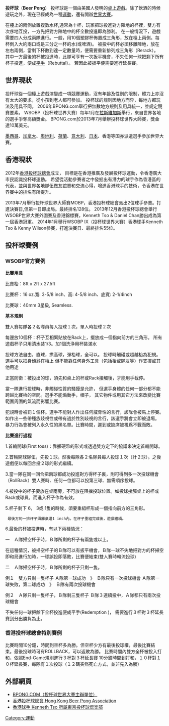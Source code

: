 {{dead end|time=2016-12-28T00:54:30+00:00}}
{{copyedit|time=2013-06-13T06:04:40+00:00}}
'''投杯球'''（'''Beer Pong'''）
投杯球是一個由美國人發明的[[桌上遊戲|桌上遊戲]]。除了飲酒的時候遊玩之外，現在已經成為一種[[運動|運動]]，還有開辦[[世界大賽|世界大賽]]。

在檯上的兩側放置複數水杯,通常為十杯，玩家把球投進對方陣地的杯裡，雙方有次序地互投，一方先把對方陣地中的杯全數投進即為勝利。
在一般情況下，遊戲需要四人分成兩隊進行。一般，用10個塑膠杯佈置成三角形，放在檯上兩側。每杯倒入大約兩口或是三分之一杯的水(或啤酒)。
被投中的杯必須移離陣地，放在左右兩側，當剩下杯數到達一定數量時，便需要重新排列成三角形（Rerack）。
其中一方最後的杯被投進時，此隊可享有一次扳平機會，不失任何一球把剩下所有杯子投進，便成[[平手|平手]]（Rebuttal）。
若因此被扳平便需要進行延長賽。

==世界現狀==
 
投杯球從一個檯上遊戲演變成一項競賽運動，沒有年齡及性別的限制，體力上亦沒有太大的要求，從小孩到老人都可參加。
投杯球的规则因地方而异，每地方都玩法及用具不同。
2006年BPONG.com舉行{{tsl|en|World Series of Beer Pong|WSOBP（投杯球世界大賽）}}把無數地方規則及用具統一，並规定競賽要素。
WSOBP（投杯球世界大賽）每年1月在[[拉斯維加斯|拉斯維加斯]]舉行，來自世界各地的選手爭奪高額獎金。
BPONG.com於2013年7月舉辦投杯球世界大師賽，獎金達10萬美元。
 
[[墨西哥|墨西哥]]、[[加拿大|加拿大]]、[[奧地利|奧地利]]、[[荷蘭|荷蘭]]、[[意大利|意大利]]、[[日本|日本]]、香港等国亦派遣選手參加世界大賽。

==香港現狀==
2012年[[香港投杯球總會|香港投杯球總會]]成立，
目標是在香港推廣及發展投杯球運動，令香港廣大市民認識投杯球運動。
希望從活動參賽者之中發掘出有潛力的球手作為香港區的代表，並與世界各地隊伍做友誼賽和交流心得，增進香港球手的技術，令香港在世界賽中的排名有所提升。

2013年7月舉行投杯球世界大師賽MOBP，香港投杯球總會派出2位球手參賽。打進決賽日,但第一日即出局。最終排名128位。
2013年12月香港投杯球總會舉行WSOBP世界大賽外圍賽及香港錦標賽，Kenneth Tso & Daniel Chan勝出成為第一屆香港冠軍。
2014年1月舉行WSOBP IX（投杯球世界大賽）香港球手Kenneth Tso & Kenny Wilson參賽，打進決賽日、最終排名55位。

==投杯球賽例==

===WSOBP官方賽例===

'''比賽用具'''

比賽枱：8ft x 2ft x 27.5ft

比賽杯：16 oz.寬: 3-5/8 inch、高: 4-5/8 inch、底寬: 2-1/4inch

比賽球：40mm 3星級, Seamless.

'''基本規則'''

雙人賽每隊各２名隊員每人投球１次，單人時投球２次

每邊放10個杯：杯子互相緊貼放在Rack上，擺放成一個指向前方的三角形。 所有遊戲杯子只用清水裝1/3。加1個洗浄用杯裝滿水

投球方法自由，直球，拱高球，彈枱球，全可以。 投球時觸碰或超越枱為犯規。選手可以把身傾斜在枱上 但不能靠任何身外工具（包括枱或隊友等）作支撐或其他用途

正當防衛：被投出的球，須先和桌上的杯或Rack接觸後，才能用手截停。

當一隊進行投球時，非觸碰性質的騷擾是允許， 但選手身體的任何一部分都不能跨越比賽枱的空間。選手不能煽動手，帽子， 其它物件或用其它方法來改變比賽範圍周圍的氣流而影響比賽。

犯規時會被罰１個杯。選手不能對人作出任何威脅性的言行，該隊會被馬上停賽。 如作出一些帶種族歧視性或帶有過於性別歧視的言行，該選手將會立即被退場。 暴力行為會被列入永久性的黑名單。比賽時間，遲到或缺席被視爲不戰而敗。

'''比賽進行過程'''

1.首輪開球(First toss)：靠擲硬幣的形式或透過雙方定下的協議來決定首輪開球。

2.首輪開球隊伍，先投１球。然後每隊各２名隊員每人投球１次（計２球）。之後遊戲便以每回合投２球的形式繼續。

3.當一隊在同一回合把兩球都成功投進對方得杯子裏，則可得到多一次投球機會（RollBack）雙人賽時、任何一位都可以投第三球、無需順序投球。

4.被投中的杯子要放在桌兩旁，不可放在阻擋投球位置。如投球接觸桌上的杯或Rack或球員，而進入杯子作為有效。

5.杯子剩下 6， 3或 1隻的時候，須要重組杯形成一個指向前方的三角形。 
  最後方的一排杯子須離桌邊1 inch內。在杯子重組完成後，遊戲繼續。

6.最後的杯被投進時，有以下兩種情況：

一　Ａ隊掃空杯子時，Ｂ隊所剩的杯子有兩隻或以上。

在這種情況，被掃空杯子的Ｂ隊可以有扳平機會，Ｂ隊一球不失地把對方的杯掃空即和局進行加時，一球誤投即落敗，比賽便結束(雙人賽時輪流投球)

二　Ａ隊掃空杯子時，Ｂ隊所剩的杯子只剩一隻。

例１　雙方只剩一隻杯子
Ａ隊第一球成功　》　Ｂ隊只有一次投球機會
Ａ隊第一球失敗，第二球成功　》　Ｂ隊有兩次投球機會


例２　Ａ隊只剩一隻杯子，Ｂ隊剩三隻杯子
Ｂ隊３連續投中，Ａ隊都只有兩次投球機會


不失任何一球把餘下全杯投進便成平手(Redemption )， 需要進行３杯對３杯延長賽到分出勝負為止。

===香港投杯球總會特別賽例===
比賽時間10分鐘，時間到空杯多為勝。但空杯少方有最後投球權，最後比賽結束。最後投球時可有ROLLBACK，可以返敗為勝。
比賽時間內雙方全杯被投入打和，依照End-Game規則進行３杯對３杯延長賽
10分鐘時間到打和，１０杯對１０杯延長賽，每隊有１次投球（１２碼突然死亡方式，並非先入為勝）


==外部網頁==
* [http://www.bpong.com BPONG.COM（投杯球世界大賽主辦單位）] {{Wayback|url=http://www.bpong.com/ |date=20210227085935 }} {{en icon}}
* [http://www.beerpong.com.hk 香港投杯球總會 Hong Kong Beer Pong Association] {{Wayback|url=http://www.beerpong.com.hk/ |date=20201203235010 }}
* [http://www.tbpc.jp 香港球手 Kenneth Tso 所屬東京投杯球倶楽部] {{Wayback|url=http://www.tbpc.jp/ |date=20210120044217 }}

[[Category:運動|Category:運動]]